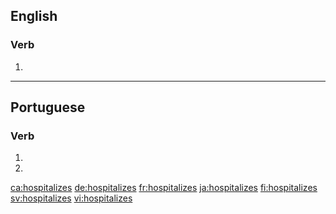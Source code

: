 ==English==

===Verb===
{{head|en|verb form}}

# {{en-third-person singular of|hospitalize}}

----

==Portuguese==

===Verb===
{{pt-verb-form}}

# {{inflection of|hospitalizar||2|s|pres|subj|lang=pt}}
# {{inflection of|hospitalizar||2|s|negative|impr|lang=pt}}

[[ca:hospitalizes]]
[[de:hospitalizes]]
[[fr:hospitalizes]]
[[ja:hospitalizes]]
[[fi:hospitalizes]]
[[sv:hospitalizes]]
[[vi:hospitalizes]]